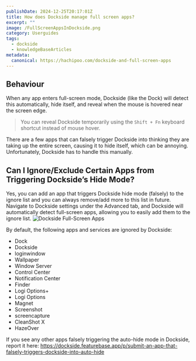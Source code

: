 ```yaml
---
publishDate: 2024-12-25T20:17:01Z
title: How does Dockside manage full screen apps?
excerpt: ""
image: /FullScreenAppsInDockside.png
category: Userguides
tags:
  - dockside
  - knowledgeBaseArticles
metadata:
  canonical: https://hachipoo.com/dockside-and-full-screen-apps
---
```



## Behaviour

When any app enters full-screen mode, Dockside (like the Dock) will detect this automatically, hide itself, and reveal when the mouse is hovered near the screen edge. 

> You can reveal Dockside temporarily using the `Shift + Fn` keyboard shortcut instead of mouse hover.

There are a few apps that can falsely trigger Dockside into thinking they are taking up the entire screen, causing it to hide itself, which can be annoying. Unfortunately, Dockside has to handle this manually.

## Can I Ignore/Exclude Certain Apps from Triggering Dockside’s Hide Mode?

Yes, you can add an app that triggers Dockside hide mode (falsely) to the ignore list and you can always remove/add more to this list in future. Navigate to Dockside settings under the Advanced tab, and Dockside will automatically detect full-screen apps, allowing you to easily add them to the ignore list.
![Dockside Full-Screen Apps](/FullScreenAppsInDockside.png)

By default, the following apps and services are ignored by Dockside:
* Dock
* Dockside
* loginwindow
* Wallpaper
* Window Server
* Control Center
* Notification Center
* Finder
* Logi Options+
* Logi Options
* Magnet
* Screenshot
* screencapture
* CleanShot X
* HazeOver

If you see any other apps falsely triggering the auto-hide mode in Dockside, report it here: https://dockside.featurebase.app/p/submit-an-app-that-falsely-triggers-dockside-into-auto-hide
